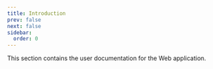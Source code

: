 ```yaml
---
title: Introduction
prev: false
next: false
sidebar:
  order: 0
---
```



This section contains the user documentation for the Web application.

<CardGrid>
  <LinkCard
    title="Setup connections"
    description="Connect Mergeable to GitHub."
    href="./connections/"
    />
  <LinkCard
    title="Use the inbox"
    description="Track pull requests that matter."
    href="./inbox/"
    />
</CardGrid>